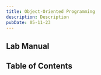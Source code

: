 ```yaml
---
title: Object-Oriented Programming
description: Description
pubDate: 05-11-23
---
```



## Lab Manual

<PDFCard
	title="OOP Lab Manual"
	description="Distributed by Manipal Institute of Technology, Bengaluru."
	path="/files/oop-lab-manual.pdf"
/>

## Table of Contents

<CardList collection="labs" path="oop/" />
